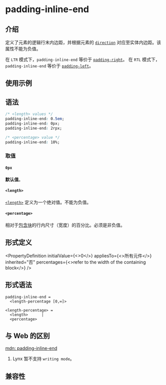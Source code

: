 # padding-inline-end

## 介绍

定义了元素的逻辑行末内边距，并根据元素的 [`direction`](./direction) 对应至实体内边距。该属性不能为负值。

在 `LTR` 模式下，`padding-inline-end` 等价于 [`padding-right`](./padding-right)。
在 `RTL` 模式下，`padding-inline-end` 等价于 [`padding-left`](./padding-left)。

## 使用示例


<Go
  example="css-api"
  defaultFile="src/padding-inline-end/App.tsx"
  img="/assets/doc/css/padding-inline.jpg"
  entry="src/padding-inline-end"
  defaultEntryFile="dist/padding-inline-end.lynx.bundle"
/>

## 语法

```css
/* <length> values */
padding-inline-end: 0.5em;
padding-inline-end: 0px;
padding-inline-end: 2rpx;

/* <percentage> value */
padding-inline-end: 10%;
```

### 取值

#### `0px`

**默认值**。

#### `<length>`

[`<length>`](api/css/data-type/length.mdx) 定义为一个绝对值。不能为负值。

#### `<percentage>`

相对于[包含块](https://developer.mozilla.org/zh-CN/docs/Web/CSS/Containing_block)的行内尺寸（宽度）的百分比。必须是非负值。

## 形式定义


<PropertyDefinition
  initialValue={<>0</>}
  appliesTo={<>所有元件</>}
  inherited="否"
  percentages={<>refer to the width of the containing block</>}
/>

## 形式语法

```
padding-inline-end =
  <length-percentage [0,∞]>

<length-percentage> =
  <length>      |
  <percentage>
```

## 与 Web 的区别

[mdn: padding-inline-end](https://developer.mozilla.org/zh-CN/docs/Web/CSS/padding-inline-end)

1. Lynx 暂不支持 `writing mode`。

## 兼容性


<LegacyCompatTable metadata="css/properties/padding-inline-end" />
